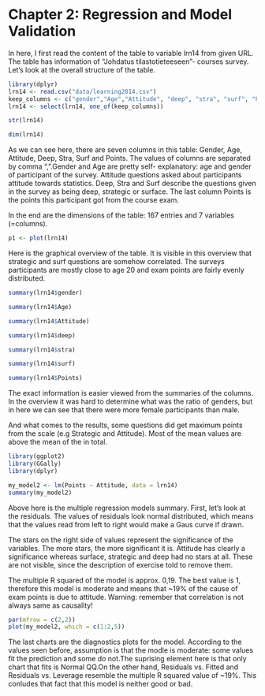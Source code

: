 # Chapter 2: Regression and Model Validation

In here, I first read the content of the table to variable lrn14 from given URL. The table has information of "Johdatus tilastotieteeseen"- courses survey. Let's look at the overall structure of the table.
```r
library(dplyr)
lrn14 <- read.csv("data/learning2014.csv")
keep_columns <- c("gender","Age","Attitude", "deep", "stra", "surf", "Points")
lrn14 <- select(lrn14, one_of(keep_columns))
```

```r
str(lrn14)

dim(lrn14)
```
As we can see here, there are seven columns in this table: Gender, Age, Attitude, Deep, Stra, Surf and Points. The values of columns are separated by comma ",".Gender and Age are pretty self- explanatory: age and gender of participant of the survey. Attitude questions asked about participants attitude towards statistics. Deep, Stra and Surf describe the questions given in the survey as being deep, strategic or surface. The last column Points is the points this participant got from the course exam. 

In  the end are the dimensions of the table: 167 entries and 7 variables (=columns). 

```r

p1 <- plot(lrn14)

```


Here is the graphical overview of the table. It is visible in this overview that strategic and surf questions are somehow correlated. The surveys participants are mostly close to age 20 and exam points are fairly evenly distributed.

```r

summary(lrn14$gender)

summary(lrn14$Age)

summary(lrn14$Attitude)

summary(lrn14$deep)

summary(lrn14$stra)

summary(lrn14$surf)

summary(lrn14$Points)

```

The exact information is easier viewed from the summaries of the columns. In the overview it was hard to determine what was the ratio of genders, but in here we can see that there were more female participants than male. 

And what comes to the results, some questions did get maximum points from the scale (e.g Strategic and Attitude). Most of the mean values are above the mean of the  in total. 
```r

library(ggplot2)
library(GGally)
library(dplyr)

```

```r

my_model2 <- lm(Points ~ Attitude, data = lrn14)
summary(my_model2)

```

Above here is the multiple regression models summary. First, let's look at the residuals. The values of residuals look normal distributed, which means that the values read from left to right would make a Gaus curve if drawn. 


The stars on the right side of values represent the significance of the variables. The more stars, the more significant it is. Attitude has clearly a significance whereas surface, strategic and deep had no stars at all. These are not visible, since the description of exercise told to remove them.



The multiple R squared of the model is approx. 0,19. The best value is 1, therefore this model is moderate and means that ~19% of the cause of exam points is due to attitude. Warning: remember that correlation is not always same as causality!

```r
par(mfrow = c(2,2))
plot(my_model2, which = c(1:2,5))
```

The last charts are the diagnostics plots for the model. According to the values seen before, assumption is that the modle is moderate: some values fit the prediction and some do not.The suprising element here is that only chart that fits is Normal QQ.On the other hand, Residuals vs. Fitted and Residuals vs. Leverage resemble the multiple R squared value of ~19%. This conludes that fact that this model is neither good or bad. 

